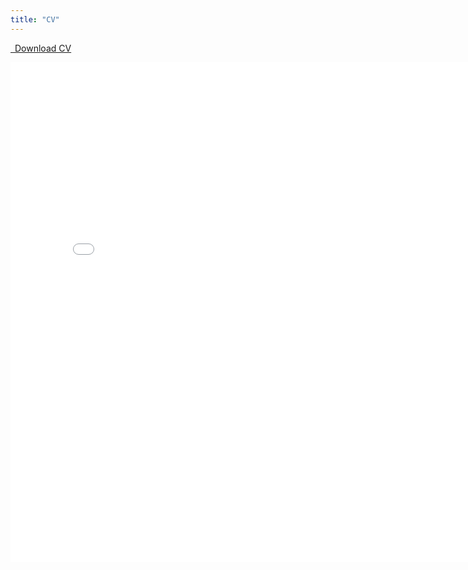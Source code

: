 ```yaml
---
title: "CV"
---
```


```{=html}
<style>
  /* Hide the title element on the page */
  .title {
    display: none;
  }
</style>

<p class="text-center">
  <a class="btn btn-primary btn-lg cv-download" href="CV.pdf" target="_blank">
    <i class="fa-solid fa-file-arrow-down"></i>&ensp;Download CV
  </a>
</p>

<div class="embed-container">
  <iframe src="CV.pdf" width="800" height="800" style="border: 0.5px"></iframe>
</div>
```
